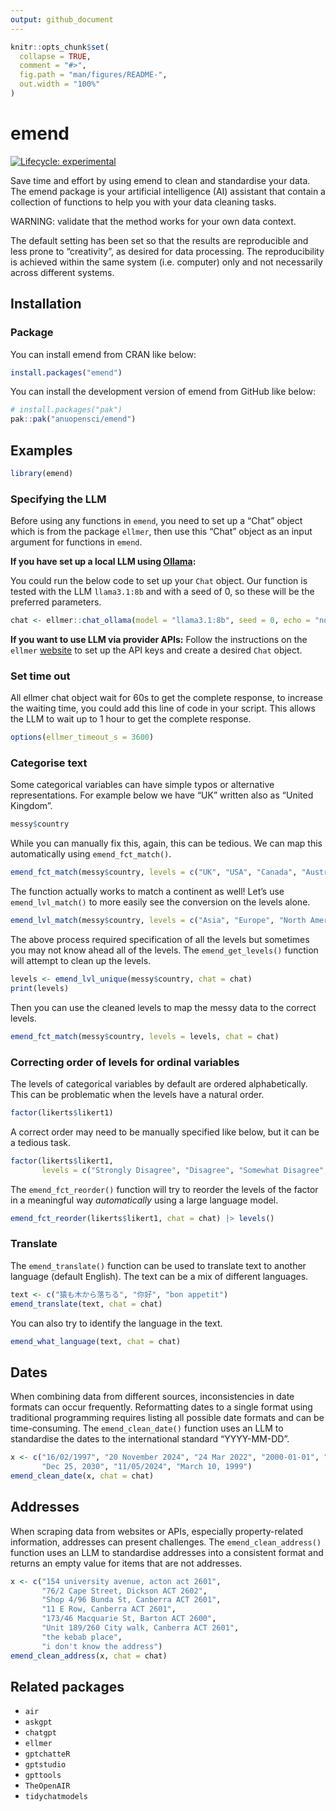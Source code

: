 ```yaml
---
output: github_document
---
```


<!-- README.md is generated from README.Rmd. Please edit that file -->

```r
knitr::opts_chunk$set(
  collapse = TRUE,
  comment = "#>",
  fig.path = "man/figures/README-",
  out.width = "100%"
)
```

# emend

<!-- badges: start -->
[![Lifecycle: experimental](https://img.shields.io/badge/lifecycle-experimental-orange.svg)](https://lifecycle.r-lib.org/articles/stages.html#experimental)
<!-- badges: end -->

Save time and effort by using emend to clean and standardise your data. The emend package is your artificial intelligence (AI) assistant that contain a collection of functions to help you with your data cleaning tasks.

WARNING: validate that the method works for your own data context. 

The default setting has been set so that the results are reproducible and less prone to "creativity", as desired for data processing. The reproducibility is achieved within the same system (i.e. computer) only and not necessarily across different systems.

## Installation

### Package

You can install emend from CRAN like below:

```r
install.packages("emend")
```

You can install the development version of emend from GitHub like below:

```r
# install.packages("pak")
pak::pak("anuopensci/emend")
```

## Examples

```r
library(emend)
```

### Specifying the LLM

Before using any functions in `emend`, you need to set up a "Chat" object which is from the package `ellmer`, then use this "Chat" object as an input argument for functions in `emend`. 

__If you have set up a local LLM using [Ollama](https://ollama.com/):__ 

You could run the below code to set up your `Chat` object. Our function is tested with the LLM `llama3.1:8b` and with a seed of 0, so these will be the preferred parameters. 

```r
chat <- ellmer::chat_ollama(model = "llama3.1:8b", seed = 0, echo = "none") 
```

__If you want to use LLM via provider APIs:__ Follow the instructions on the `ellmer` [website](https://ellmer.tidyverse.org/) to set up the API keys and create a desired `Chat` object. 

### Set time out

All ellmer chat object wait for 60s to get the complete response, to increase the waiting time, you could add this line of code in your script. This allows the LLM to wait up to 1 hour to get the complete response.

```r
options(ellmer_timeout_s = 3600) 
```

### Categorise text

Some categorical variables can have simple typos or alternative representations. For example below we have "UK" written also as "United Kingdom". 

```r
messy$country
```

While you can manually fix this, again, this can be tedious. We can map this automatically using `emend_fct_match()`. 

```r
emend_fct_match(messy$country, levels = c("UK", "USA", "Canada", "Australia", "NZ"), chat = chat)
```

The function actually works to match a continent as well! Let's use `emend_lvl_match()` to more easily see the conversion on the levels alone.

```r
emend_lvl_match(messy$country, levels = c("Asia", "Europe", "North America", "Oceania", "South America"), chat = chat)
```

The above process required specification of all the levels but sometimes you may not know ahead all of the levels. The `emend_get_levels()` function will attempt to clean up the levels. 

```r
levels <- emend_lvl_unique(messy$country, chat = chat)
print(levels)
```
Then you can use the cleaned levels to map the messy data to the correct levels.

```r
emend_fct_match(messy$country, levels = levels, chat = chat)
```

### Correcting order of levels for ordinal variables

The levels of categorical variables by default are ordered alphabetically. This can be problematic when the levels have a natural order.

```r
factor(likerts$likert1)
```

A correct order may need to be manually specified like below, but it can be a tedious task.

```r
factor(likerts$likert1, 
       levels = c("Strongly Disagree", "Disagree", "Somewhat Disagree", "Neutral", "Somewhat Agree", "Agree", "Strongly Agree")) 
```

The `emend_fct_reorder()` function will try to reorder the levels of the factor in a meaningful way _automatically_ using a large language model. 

```r
emend_fct_reorder(likerts$likert1, chat = chat) |> levels()
```

### Translate

The `emend_translate()` function can be used to translate text to another language (default English). The text can be a mix of different languages.

```r
text <- c("猿も木から落ちる", "你好", "bon appetit")
emend_translate(text, chat = chat)
```

You can also try to identify the language in the text. 

```r
emend_what_language(text, chat = chat)
```

## Dates

When combining data from different sources, inconsistencies in date formats can occur frequently. Reformatting dates to a single format using traditional programming requires listing all possible date formats and can be time-consuming. The `emend_clean_date()` function uses an LLM to standardise the dates to the international standard "YYYY-MM-DD".

```r
x <- c("16/02/1997", "20 November 2024", "24 Mar 2022", "2000-01-01", "Jason", 
       "Dec 25, 2030", "11/05/2024", "March 10, 1999")
emend_clean_date(x, chat = chat)
```

## Addresses 

When scraping data from websites or APIs, especially property-related information, addresses can present challenges. The `emend_clean_address()` function uses an LLM to standardise addresses into a consistent format and returns an empty value for items that are not addresses. 

```r
x <- c("154 university avenue, acton act 2601",
       "76/2 Cape Street, Dickson ACT 2602",
       "Shop 4/96 Bunda St, Canberra ACT 2601",
       "11 E Row, Canberra ACT 2601",
       "173/46 Macquarie St, Barton ACT 2600",
       "Unit 189/260 City walk, Canberra ACT 2601",
       "the kebab place",
       "i don't know the address")
emend_clean_address(x, chat = chat)
```

## Related packages 

- `air`
- `askgpt`
- `chatgpt`
- `ellmer`
- `gptchatteR`
- `gptstudio`
- `gpttools`
- `TheOpenAIR`
- `tidychatmodels`
